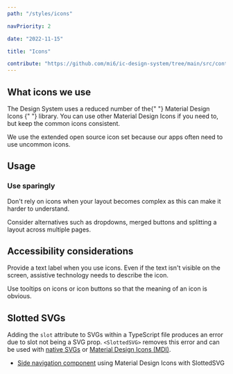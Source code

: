 ```yaml
---
path: "/styles/icons"

navPriority: 2

date: "2022-11-15"

title: "Icons"

contribute: "https://github.com/mi6/ic-design-system/tree/main/src/content/structured/styles/icons.mdx"
---
```



## What icons we use

<p>
  The Design System uses a reduced number of the{" "}
  <ic-link
    target="_blank"
    href="https://materialdesignicons.com/"
    rel="noreferrer noopener nofollow"
  >
    Material Design Icons
  </ic-link>{" "}
  library. You can use other Material Design Icons if you need to, but keep the
  common icons consistent.
</p>

We use the extended open source icon set because our apps often need to use uncommon icons.

<IconFinder />

## Usage

### Use sparingly

Don't rely on icons when your layout becomes complex as this can make it harder to understand.

Consider alternatives such as dropdowns, merged buttons and splitting a layout across multiple pages.

## Accessibility considerations

Provide a text label when you use icons. Even if the text isn't visible on the screen, assistive technology needs to describe the icon.

Use tooltips on icons or icon buttons so that the meaning of an icon is obvious.

## Slotted SVGs

Adding the `slot` attribute to SVGs within a TypeScript file produces an error due to slot not being a SVG prop. `<SlottedSVG>` removes this error and can be used with [native SVGs](/get-started/install-components/react/#working-with-slotted-svgs) or [Material Design Icons (MDI)](/get-started/install-components/react/#using-material-design-icons-mdi-with-slottedsvg).

- [Side navigation component](/components/side-navigation/code/#with-material-design-icons-in-slottedsvg) using Material Design Icons with SlottedSVG
